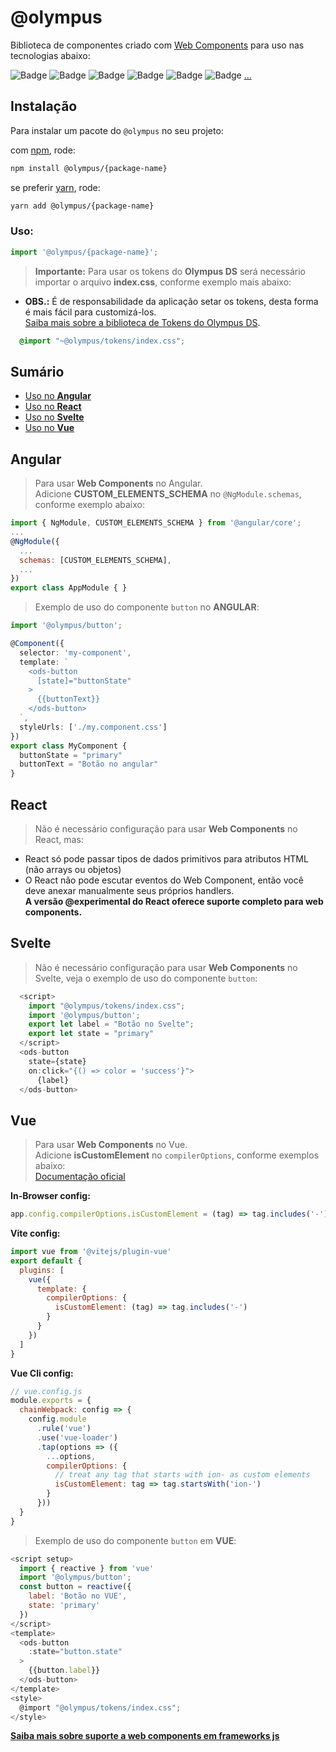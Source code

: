 
<Meta title="Introduction" />

# @olympus

Biblioteca de componentes criado com [Web Components](https://developer.mozilla.org/pt-BR/docs/Web/Web_Components) para uso nas tecnologias abaixo:

![Badge](https://img.shields.io/badge/Angular-DD0031?style=for-the-badge&logo=angular&logoColor=white)
![Badge](https://img.shields.io/badge/React-20232A?style=for-the-badge&logo=react&logoColor=61DAFB)
![Badge](https://img.shields.io/badge/Svelte-4A4A55?style=for-the-badge&logo=svelte&logoColor=FF3E00)
![Badge](https://img.shields.io/badge/Vue.js-35495E?style=for-the-badge&logo=vue.js&logoColor=4FC08D)
![Badge](https://img.shields.io/badge/JavaScript-F7DF1E?style=for-the-badge&logo=javascript&logoColor=black)
![Badge](https://img.shields.io/badge/TypeScript-007ACC?style=for-the-badge&logo=typescript&logoColor=white)
[...](https://custom-elements-everywhere.com/)


## Instalação

Para instalar um pacote do `@olympus` no seu projeto:

com [npm](https://www.npmjs.com/), rode:

```bash dark
npm install @olympus/{package-name}
```

se preferir [yarn](https://yarnpkg.com/en/), rode:

```bash dark
yarn add @olympus/{package-name}
```

### Uso:
```js dark
import '@olympus/{package-name}';
```

> **Importante:** Para usar os tokens do **Olympus DS** será necessário importar o arquivo **index.css**, conforme exemplo mais abaixo:
- **OBS.:** É de responsabilidade da aplicação setar os tokens, desta forma é mais fácil para customizá-los.<br />
[Saiba mais sobre a biblioteca de Tokens do Olympus DS]().
```css dark
  @import "~@olympus/tokens/index.css";
```

## Sumário

- [Uso no **Angular**](#angular)
- [Uso no **React**](#react)
- [Uso no **Svelte**](#svelte)
- [Uso no **Vue**](#vue)

## Angular
> Para usar **Web Components** no Angular.<br />Adicione **CUSTOM_ELEMENTS_SCHEMA** no `@NgModule.schemas`, conforme exemplo abaixo:

```js dark
import { NgModule, CUSTOM_ELEMENTS_SCHEMA } from '@angular/core';
...
@NgModule({
  ...
  schemas: [CUSTOM_ELEMENTS_SCHEMA],
  ...
})
export class AppModule { }

```
> Exemplo de uso do componente `button` no **ANGULAR**:

```typescript dark
import '@olympus/button';

@Component({
  selector: 'my-component',
  template: `
    <ods-button
      [state]="buttonState"
    >
      {{buttonText}}
    </ods-button>
  `,
  styleUrls: ['./my.component.css']
})
export class MyComponent {
  buttonState = "primary"
  buttonText = "Botão no angular"
}
```

## React
> Não é necessário configuração para usar **Web Components** no React, mas:
- React só pode passar tipos de dados primitivos para atributos HTML (não arrays ou objetos)
- O React não pode escutar eventos do Web Component, então você deve anexar manualmente seus próprios handlers.<br />
**A versão @experimental do React oferece suporte completo para web components.**

## Svelte
> Não é necessário configuração para usar **Web Components** no Svelte, veja o exemplo de uso do componente `button`:

```javascript dark
  <script>
    import "@olympus/tokens/index.css";
    import '@olympus/button';
    export let label = "Botão no Svelte";
    export let state = "primary"
  </script>
  <ods-button
    state={state}
    on:click="{() => color = 'success'}">
      {label}
  </ods-button>
```

## Vue
> Para usar **Web Components** no Vue.<br />Adicione **isCustomElement** no `compilerOptions`, conforme exemplos abaixo:<br />[Documentação oficial](https://vuejs.org/guide/extras/web-components.html)

**In-Browser config:**
```js dark
app.config.compilerOptions.isCustomElement = (tag) => tag.includes('-')
```

**Vite config:**
```js dark
import vue from '@vitejs/plugin-vue'
export default {
  plugins: [
    vue({
      template: {
        compilerOptions: {
          isCustomElement: (tag) => tag.includes('-')
        }
      }
    })
  ]
}
```

**Vue Cli config:**
```js dark
// vue.config.js
module.exports = {
  chainWebpack: config => {
    config.module
      .rule('vue')
      .use('vue-loader')
      .tap(options => ({
        ...options,
        compilerOptions: {
          // treat any tag that starts with ion- as custom elements
          isCustomElement: tag => tag.startsWith('ion-')
        }
      }))
  }
}
```

> Exemplo de uso do componente `button` em **VUE**:

```javascript dark
<script setup>
  import { reactive } from 'vue'
  import '@olympus/button';
  const button = reactive({
    label: 'Botão no VUE',
    state: 'primary'
  })
</script>
<template>
  <ods-button
    :state="button.state"
  >
    {{button.label}}
  </ods-button>
</template>
<style>
  @import "@olympus/tokens/index.css";
</style>
```

[**Saiba mais sobre suporte a web components em frameworks js**](https://custom-elements-everywhere.com/)



